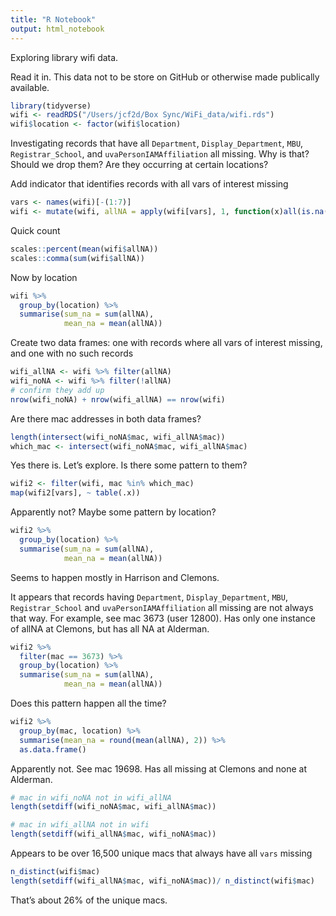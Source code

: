 ```yaml
---
title: "R Notebook"
output: html_notebook
---
```


Exploring library wifi data.

Read it in. This data not to be store on GitHub or otherwise made publically available.

```r
library(tidyverse)
wifi <- readRDS("/Users/jcf2d/Box Sync/WiFi_data/wifi.rds")
wifi$location <- factor(wifi$location)
```

Investigating records that have all `Department`, `Display_Department`, `MBU`, `Registrar_School`, and `uvaPersonIAMAffiliation` all missing. Why is that? Should we drop them? Are they occurring at certain locations?


Add indicator that identifies records with all vars of interest missing
```r
vars <- names(wifi)[-(1:7)]
wifi <- mutate(wifi, allNA = apply(wifi[vars], 1, function(x)all(is.na(x))))
```

Quick count

```r
scales::percent(mean(wifi$allNA))
scales::comma(sum(wifi$allNA))
```

Now by location

```r
wifi %>% 
  group_by(location) %>% 
  summarise(sum_na = sum(allNA),
            mean_na = mean(allNA))
```

Create two data frames: one with records where all vars of interest missing, and one with no such records

```r
wifi_allNA <- wifi %>% filter(allNA)
wifi_noNA <- wifi %>% filter(!allNA)
# confirm they add up
nrow(wifi_noNA) + nrow(wifi_allNA) == nrow(wifi)
```

Are there mac addresses in both data frames?

```r
length(intersect(wifi_noNA$mac, wifi_allNA$mac))
which_mac <- intersect(wifi_noNA$mac, wifi_allNA$mac)
```

Yes there is. Let's explore. Is there some pattern to them?

```r
wifi2 <- filter(wifi, mac %in% which_mac)
map(wifi2[vars], ~ table(.x))
```

Apparently not? Maybe some pattern by location?

```r
wifi2 %>% 
  group_by(location) %>% 
  summarise(sum_na = sum(allNA),
            mean_na = mean(allNA))
```

Seems to happen mostly in Harrison and Clemons. 

It appears that records having `Department`, `Display_Department`, `MBU`, `Registrar_School` and `uvaPersonIAMAffiliation` all missing are not always that way. For example, see mac 3673 (user 12800). Has only one instance of allNA at Clemons, but has all NA at Alderman.

```r
wifi2 %>% 
  filter(mac == 3673) %>% 
  group_by(location) %>% 
  summarise(sum_na = sum(allNA),
            mean_na = mean(allNA))
```

Does this pattern happen all the time?

```r
wifi2 %>% 
  group_by(mac, location) %>% 
  summarise(mean_na = round(mean(allNA), 2)) %>% 
  as.data.frame()
```

Apparently not. See mac 19698. Has all missing at Clemons and none at Alderman.

```r
# mac in wifi_noNA not in wifi_allNA
length(setdiff(wifi_noNA$mac, wifi_allNA$mac))

# mac in wifi_allNA not in wifi
length(setdiff(wifi_allNA$mac, wifi_noNA$mac))
```

Appears to be over 16,500 unique macs that always have all `vars` missing

```r
n_distinct(wifi$mac)
length(setdiff(wifi_allNA$mac, wifi_noNA$mac))/ n_distinct(wifi$mac)
```

That's about 26% of the unique macs.